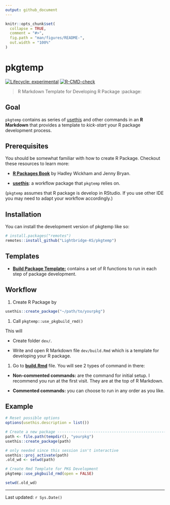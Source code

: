 ```yaml
---
output: github_document
---
```


<!-- README.md is generated from README.Rmd. Please edit that file -->

```r
knitr::opts_chunk$set(
  collapse = TRUE,
  comment = "#>",
  fig.path = "man/figures/README-",
  out.width = "100%"
)
```

# pkgtemp

<!-- badges: start -->

[![Lifecycle: experimental](https://img.shields.io/badge/lifecycle-experimental-orange.svg)](https://lifecycle.r-lib.org/articles/stages.html#experimental)
[![R-CMD-check](https://github.com/Lightbridge-KS/pkgtemp/actions/workflows/R-CMD-check.yaml/badge.svg)](https://github.com/Lightbridge-KS/pkgtemp/actions/workflows/R-CMD-check.yaml)
<!-- badges: end -->

> R Markdown Template for Developing R Package :package:

## Goal

`pkgtemp` contains as series of [usethis](https://usethis.r-lib.org/index.html) and other commands in an **R Markdown** that provides a template to *kick-start* your R package development process.

## Prerequisites

You should be somewhat familiar with how to create R Package. Checkout these resources to learn more:

-   [**R Packages Book**](https://r-pkgs.org/index.html) by Hadley Wickham and Jenny Bryan.

-   [**usethis**](https://usethis.r-lib.org/index.html): a workflow package that `pkgtemp` relies on.

(`pkgtemp` assumes that R package is develop in RStudio. If you use other IDE you may need to adapt your workflow accordingly.)

## Installation

You can install the development version of pkgtemp like so:

``` r
# install.packages("remotes")
remotes::install_github("Lightbridge-KS/pkgtemp")
```

## Templates

-   [**Build Package Template:**](./inst/rmarkdown/templates/build/skeleton/skeleton.Rmd) contains a set of R functions to run in each step of package development.

## Workflow

1.  Create R Package by

``` r
usethis::create_package("~/path/to/yourpkg")
```

1.  Call `pkgtemp::use_pkgbuild_rmd()`

This will

-   Create folder `dev/`.

-   Write and open R Markdown file `dev/build.Rmd` which is a template for developing your R package.

1.  Go to [**build.Rmd**](./inst/rmarkdown/templates/build/skeleton/skeleton.Rmd) file. You will see 2 types of command in there:

-   **Non-commented commands:** are the command for initial setup. I recommend you run at the first visit. They are at the top of R Markdown.

-   **Commented commands:** you can choose to run in any order as you like.

## Example

```r
# Reset possible options
options(usethis.description = list())
```

```r
# Create a new package -------------------------------------------------
path <- file.path(tempdir(), "yourpkg")
usethis::create_package(path)

# only needed since this session isn't interactive
usethis::proj_activate(path)
.old_wd <- setwd(path)

# Create Rmd Template for PKG Development
pkgtemp::use_pkgbuild_rmd(open = FALSE)

setwd(.old_wd)
```

---

Last updated: `r Sys.Date()`


